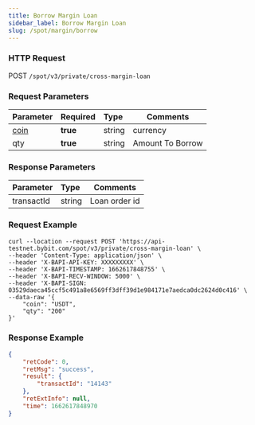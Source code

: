 ```yaml
---
title: Borrow Margin Loan
sidebar_label: Borrow Margin Loan
slug: /spot/margin/borrow
---
```


### HTTP Request
POST <code>/spot/v3/private/cross-margin-loan</code>

### Request Parameters
| Parameter | Required | Type | Comments|
|:----- |:-------|:-----|------ |
|<a href="#currency-currency-coin">coin</a>|<b>true</b>|string|currency|
|qty|<b>true</b>|string|Amount To Borrow|

### Response Parameters
| Parameter | Type | Comments|
|:----- |:-----|----- |
|transactId|string|Loan order id|

### Request Example

```http
curl --location --request POST 'https://api-testnet.bybit.com/spot/v3/private/cross-margin-loan' \
--header 'Content-Type: application/json' \
--header 'X-BAPI-API-KEY: XXXXXXXXX' \
--header 'X-BAPI-TIMESTAMP: 1662617848755' \
--header 'X-BAPI-RECV-WINDOW: 5000' \
--header 'X-BAPI-SIGN: 03529daeca45ccf5c491a8e6569ff3dff39d1e984171e7aedca0dc2624d0c416' \
--data-raw '{
    "coin": "USDT",
    "qty": "200"
}'
```

### Response Example

```json
{
    "retCode": 0,
    "retMsg": "success",
    "result": {
        "transactId": "14143"
    },
    "retExtInfo": null,
    "time": 1662617848970
}
```
